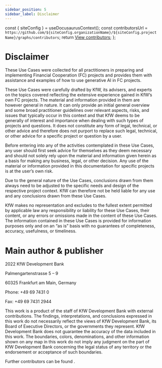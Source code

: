 ```yaml
---
sidebar_position: 5
sidebar_label: Disclaimer
---
```



  const { siteConfig } = useDocusaurusContext();
  const contributorsUrl = `https://github.com/${siteConfig.organizationName}/${siteConfig.projectName}/graphs/contributors`;
  return <a href={contributorsUrl}>View contributors</a>;
};

# Disclaimer

These Use Cases were collected for all practitioners in preparing and implementing Financial Cooperation (FC) projects and provides them with assistance and examples of how to use generative AI in FC projects.

These Use Cases were carefully drafted by KfW, its advisers, and experts on the topics covered reflecting the extensive experience gained in KfW’s own FC projects. The material and information provided in them are however general in nature. It can only provide an initial general overview and some broad practitioner guidelines over relevant aspects, risks, and issues that typically occur in this context and that KfW deems to be generally of interest and importance when dealing with such types of projects and questions. It does not constitute any form of legal, technical, or other advice and therefore does not purport to replace such legal, technical, or other advice for a specific project or question by a user.

Before entering into any of the activities contemplated in these Use Cases, any user should first seek advice for themselves as they deem necessary and should not solely rely upon the material and information given herein as a basis for making any business, legal, or other decision. Any use of the material or information provided in this documentation for specific projects is at the user’s own risk.

Due to the general nature of the Use Cases, conclusions drawn from them always need to be adjusted to the specific needs and design of the respective project context. KfW can therefore not be held liable for any use and any conclusions drawn from these Use Cases.

KfW makes no representation and excludes to the fullest extent permitted by applicable law any responsibility or liability for these Use Cases, their content, or any errors or omissions made in the content of these Use Cases. The information contained in these Use Cases is provided for information purposes only and on an “as is” basis with no guarantees of completeness, accuracy, usefulness, or timeliness.

# Main author & publisher

2022 KfW Development Bank

Palmengartenstrasse 5 – 9

60325 Frankfurt am Main, Germany

Phone: +49 69 7431 0

Fax: +49 69 7431 2944

This work is a product of the staff of KfW Development Bank with external contributions. The findings, interpretations, and conclusions expressed in this work do not necessarily reflect the views of KfW Development Bank, its Board of Executive Directors, or the governments they represent. KfW Development Bank does not guarantee the accuracy of the data included in this work. The boundaries, colors, denominations, and other information shown on any map in this work do not imply any judgment on the part of KfW Development Bank concerning the legal status of any territory or the endorsement or acceptance of such boundaries.

Further contributors can be found <ContributorsLink />.
